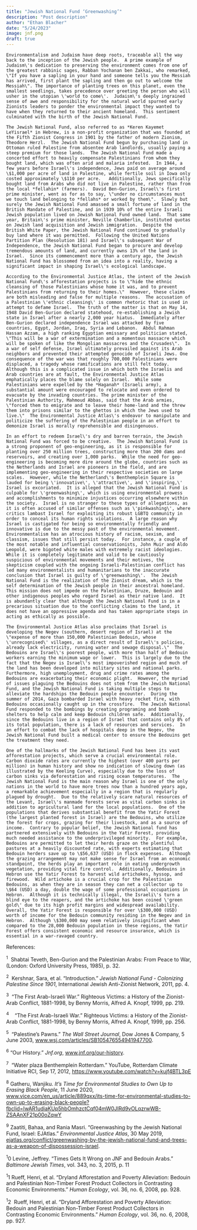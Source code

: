 ```yaml
---
title: "Jewish National Fund ‘Greenwashing’"
description: "Post description"
author: "Ethan Blacher"
date: "5/24/2023"
image: jnf.png
draft: true
---
```


```         
Environmentalism and Judaism have deep roots, traceable all the way back to the inception of the Jewish people.  A prime example of Judaism\'s dedication to preserving the environment comes from one of the greatest rabbinic sages, Rabban Yochanan ben Zakkai, who remarked, \"If you have a sapling in your hand and someone tells you the Messiah has arrived, first plant the sapling and then go out to welcome the Messiah\". The importance of planting trees on this planet, even the smallest seedlings, takes precedence over greeting the person who will usher in the utopian \'world to come\'.  Judaism\'s deeply ingrained sense of awe and responsibility for the natural world spurned early Zionists leaders to ponder the environmental impact they wanted to have when they returned to their ancient homeland.  This sentiment culminated with the birth of the Jewish National Fund.   

The Jewish National Fund, also referred to as *Keren Kayemet LeYisrael* in Hebrew, is a non-profit organization that was founded at the Fifth Zionist Congress in 1901 by the father of modern Zionism, Theodore Herzl.  The Jewish National Fund begun by purchasing land in Ottoman ruled Palestine from absentee Arab landlords, usually paying a steep premium for those lands.  The Jewish National Fund made a concerted effort to heavily compensate Palestinians from whom they bought land, which was often arid and malaria infested.  In 1944, a few years before Israel\'s independence, Jews paid on average around \$1,000 per acre of land in Palestine, while fertile soil in Iowa only costed approximately \$110 per acre.   Additionally, Jews specifically bought land from Arabs who did not live in Palestine, rather than from the local *fellahin* (farmers).  David Ben-Gurion, Israel\'s first prime minister, went as for as to say, \"under no circumstances must we touch land belonging to *fellahs* or worked by them\".  Slowly but surely the Jewish National Fund amassed a small fortune of land in the British Mandate of Palestine, and in 1939 10% of the entire Israeli Jewish population lived on Jewish National Fund owned land.  That same year, Britain\'s prime minister, Neville Chamberlin, instituted quotas on Jewish land acquisition and Jewish immigration.  Despite the British White Paper, the Jewish National Fund continued to gradually buy land where it was permitted.  Following the United Nations Partition Plan (Resolution 181) and Israel\'s subsequent War of Independence, the Jewish National Fund began to procure and develop tremendous amounts of land, and currently owns 13% of the land in Israel.  Since its commencement more than a century ago, the Jewish National Fund has blossomed from an idea into a reality, having a significant impact in shaping Israel\'s ecological landscape.

According to the Environmental Justice Atlas, the intent of the Jewish National Fund\'s afforestation projects is to \"hide the ethnic cleansing of those Palestinians whose home it was, and to prevent Palestinians from returning to their homes.\"  However, these claims are both misleading and false for multiple reasons.  The accusation of a Palestinian \'ethnic cleansing\' is common rhetoric that is used in attempt to defame Israel.  The truth of the matter is that on May 14, 1948 David Ben-Gurion declared statehood, re-establishing a Jewish state in Israel after a nearly 2,000 year hiatus.  Immediately after Ben-Gurion declared independence Israel was attacked by five countries, Egypt, Jordan, Iraq, Syria and Lebanon.  Abdul Rahman Hassan Azzam, a high ranking Egyptian emissary and politician stated, \"This will be a war of extermination and a momentous massacre which will be spoken of like the Mongolian massacres and the Crusades\".  In a war of self defense, Israel ultimately prevailed against its Arab neighbors and prevented their attempted genocide of Israeli Jews. One consequence of the war was that roughly 700,000 Palestinians were displaced, a tragedy whose ramifications are still felt today.  Although this is a complicated issue in which both the Israelis and Arab countries are at fault, the Environmental Justice Atlas emphatically places the blame solely on Israel.  While some Palestinians were expelled by the *Haganah* (Israeli army), a substantial amount were encouraged to relocate and even ordered to evacuate by the invading countries. The prime minister of the Palestinian Authority, Mahmoud Abbas, said that the Arab armies, \"forced them to emigrate and to leave their home-land and the threw them into prisons similar to the ghettos in which the Jews used to live.\"  The Environmental Justice Atlas\'s endeavor to manipulate and politicize the suffering of the Palestinian people in an effort to demonize Israel is morally reprehensible and disingenuous.  

In an effort to redeem Israel\'s dry and barren terrain, the Jewish National Fund was forced to be creative.  The Jewish National Fund is a strong proponent of geo-engineering, as it is responsible for planting over 250 million trees, constructing more than 200 dams and reservoirs, and creating over 1,000 parks.  While the need for geo-engineering is becoming more dire around the globe, countries such as the Netherlands and Israel are pioneers in the field, and are implementing geo-engineering in their respective societies on large scales.  However, while the Netherland\'s Benthemplein Square is lauded for being \'innovative\', \'attractive\', and \'inspiring,\' Israel is excoriated.  It is alleged that the Jewish National Fund is culpable for \'greenwashing\', which is using environmental prowess and accomplishments to minimize injustices occurring elsewhere within the society.  Israel is no stranger to these types of allegations, as it is often accused of similar offenses such as \'pinkwashing\', where critics lambast Israel for exploiting its robust LGBTQ community in order to conceal its human rights violations.  A large reason why Israel is castigated for being so environmentally friendly and innovative is due to the messy past of the environmental movement. Environmentalism has an atrocious history of racism, sexism, and classism, issues that still persist today.  For instance, a couple of the most notable and influential conservationists, John Muir and Aldo Leopold, were bigoted white males with extremely racist ideologies.  While it is completely legitimate and valid to be cautiously suspicious of environmental movements and their motives, the skepticism coupled with the ongoing Israeli-Palestinian conflict has led many environmentalists and humanitarians to the inaccurate conclusion that Israel is guilty of \'greenwashing\'.  The Jewish National Fund is the realization of the Zionist dream, which is the self determination of the Jewish people in their ancestral homeland.  This mission does not impede on the Palestinian, Druze, Bedouin and other indigenous peoples who regard Israel as their native land.  It is abundantly clear that although the Jewish National Fund is in a precarious situation due to the conflicting claims to the land, it does not have an oppressive agenda and has taken appropriate steps in acting as ethically as possible.

The Environmental Justice Atlas also proclaims that Israel is developing the Negev (southern, desert region of Israel) at the \"expense of more than 150,000 Palestinian Bedouin, whose \'unrecognised\' villages, as a direct result of Israel\'s policies, already lack electricity, running water and sewage disposal.\"  The Bedouins are Israel\'s poorest people, with more than half of Bedouin workers earning the minimum wage or lower.  This is largely due to the fact that the Negev is Israel\'s most impoverished region and much of the land has been developed into military sites and national parks.  Furthermore, high unemployment, drug and crime rates among the Bedouins are exacerbating their economic plight.  However, the myriad of issues plaguing the Bedouins does not stem from the Jewish National Fund, and the Jewish National Fund is taking multiple steps to alleviate the hardships the Bedouin people encounter.  During the summer of 2014, Gaza bombarded Israel with heavy rocket fire, with Bedouins occasionally caught up in the crossfire.  The Jewish National Fund responded to the bombings by creating programing and bomb shelters to help calm and keep Bedouin children safe.  Additionally, since the Bedouins live in a region of Israel that contains only 8% of its total population, there is a lack of resources and services.  In an effort to combat the lack of hospitals deep in the Negev, the Jewish National Fund built a medical center to ensure the Bedouins get the treatment they need.  

One of the hallmarks of the Jewish National Fund has been its vast afforestation projects, which serve a crucial environmental role.  Carbon dioxide rates are currently the highest (over 400 parts per million) in human history and show no indication of slowing down (as illustrated by the Keeling Curve), especially due to the loss of carbon sinks via deforestation and rising ocean temperatures.  The Jewish National Fund is the main reason why Israel is one of the only nations in the world to have more trees now than a hundred years ago, a remarkable achievement especially in a region that is regularly plagued by drought.  Due to the relatively scare natural resources of the Levant, Israel\'s manmade forests serve as vital carbon sinks in addition to agricultural land for the local populations.  One of the populations that derives substantial benefit from the Yatir Forest (the largest planted forest in Israel) are the Bedouins, who utilize the forest for crops, grazing for their livestock, and as a source of income.  Contrary to popular belief, the Jewish National fund has partnered extensively with Bedouins in the Yatir Forest, providing much needed assistance to the underprivileged minority.  For example, Bedouins are permitted to let their herds graze on the plentiful pastures at a heavily discounted rate, with experts estimating that Bedouin herders save up to \$56,637 (USD) in flock expenses.  Although the grazing arrangement may not make sense for Israel from an economic standpoint, the herds play an important role in eating undergrowth vegetation, providing vital fire control.  Additionally, Bedouins in Hebron use the Yatir Forest to harvest wild artichokes, hyssop, and firewood.  Wild artichoke is a crucial crop for the Palestinian Bedouins, as when they are in season they can net a collector up to \$64 (USD) a day, double the wage of some professional occupations in Hebron.  Although it is technically illegal, the Israeli\'s turn a blind eye to the reapers, and the artichoke has been coined \'green gold\' due to its high profit margins and widespread availability.  Overall, the Yatir Forest is responsible for over \$300,000 (USD) worth of income for the Bedouin community residing in the Negev and in Hebron.  Although \$300,000 may seem relatively insignificant when compared to the 28,000 Bedouin population in these regions, the Yatir Forest offers consistent economic and resource insurance, which is essential in a war-ravaged country.
```

References:

^1^  Shabtai Teveth, Ben-Gurion and the Palestinian Arabs: From Peace to War, (London: Oxford University Press, 1985), p. 32.

^2^  Kershnar, Sara, et al. "Introduction." *Jewish National Fund - Colonizing Palestine Since 1901*, International Jewish Anti-Zionist Network, 2011, pp. 4.

^3^  "The First Arab-Israeli War." Righteous Victims: a History of the Zionist-Arab Conflict, 1881-1998, by Benny Morris, Alfred A. Knopf, 1999, pp. 219.

^4^    "The First Arab-Israeli War." Righteous Victims: a History of the Zionist-Arab Conflict, 1881-1998, by Benny Morris, Alfred A. Knopf, 1999, pp. 256.

^5^  "Palestine's Pawns." *The Wall Street Journal*, Dow Jones & Company, 5 June 2003, [www.wsj.com/articles/SB105476554941947700](http://www.wsj.com/articles/SB105476554941947700).

^6^ "Our History." *Jnf.org*, [www.jnf.org/our-history](http://www.jnf.org/our-history).

^7^  "Water plaza Benthemplein Rotterdam." YouTube, Rotterdam Climate Initiative RCI, Sep 17, 2012, <https://www.youtube.com/watch?v=kujf4BTL3pE>

^8^ Gatheru, Wanjiku. *It's Time for Environmental Studies to Own Up to Erasing Black People*, 11 June 2020, [www.vice.com/en_us/article/889qxx/its-time-for-environmental-studies-to-own-up-to-erasing-black-people?fbclid=IwAR1udiaKUp5hbOmhzctCqf04mW0JIRd9vOLqzrwWB-ZSAAnXF21p00oZqwY](http://www.vice.com/en_us/article/889qxx/its-time-for-environmental-studies-to-own-up-to-erasing-black-people?fbclid=IwAR1udiaKUp5hbOmhzctCqf04mW0JIRd9vOLqzrwWB-ZSAAnXF21p00oZqwY)

^9^ Zaatiti, Bahaa, and Rania Masri. "Greenwashing by the Jewish National Fund, Israel: EJAtlas." *Environmental Justice Atlas*, 30 May 2019, [ejatlas.org/conflict/greenwashing-by-the-jewish-national-fund-and-trees-as-a-weapon-of-dispossession-israel](http://ejatlas.org/conflict/greenwashing-by-the-jewish-national-fund-and-trees-as-a-weapon-of-dispossession-israel).

^1^0 Levine, Jeffrey. "Times Gets It Wrong on JNF and Bedouin Arabs." *Baltimore Jewish Times*, vol. 343, no. 3, 2015, p. 11

^1^1 Rueff, Henri, et al. "Dryland Afforestation and Poverty Alleviation: Bedouin and Palestinian Non-Timber Forest Product Collectors in Contrasting Economic Environments." *Human Ecology*, vol. 36, no. 6, 2008, pp. 928.

^1^2  Rueff, Henri, et al. "Dryland Afforestation and Poverty Alleviation: Bedouin and Palestinian Non-Timber Forest Product Collectors in Contrasting Economic Environments." *Human Ecology*, vol. 36, no. 6, 2008, pp. 927.

